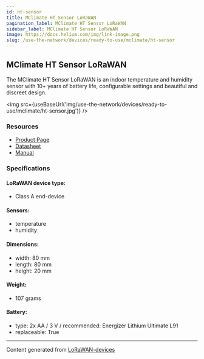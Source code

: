 ```yaml
---
id: ht-sensor
title: MClimate HT Sensor LoRaWAN
pagination_label: MClimate HT Sensor LoRaWAN
sidebar_label: MClimate HT Sensor LoRaWAN
image: https://docs.helium.com/img/link-image.png
slug: /use-the-network/devices/ready-to-use/mclimate/ht-sensor
---
```



## MClimate HT Sensor LoRaWAN

The MClimate HT Sensor LoRaWAN is an indoor temperature and humidity sensor with 10+ years of
battery life, configurable settings and beautiful and discreet design.

<img src={useBaseUrl('img/use-the-network/devices/ready-to-use/mclimate/ht-sensor.jpg')} />

### Resources

- [Product Page](https://mclimate.bit.ai/docs/view/fVqYnMSrbXBt3MZa)
- [Datasheet](https://3008755228-files.gitbook.io/~/files/v0/b/gitbook-x-prod.appspot.com/o/spaces%2F-McDr-jr9h3qA888r1Yp%2Fuploads%2FuWtULrkAnkdqgLeWDsIu%2FMClimate-HT-Sensor-LoRaWAN-Batteries-Datasheet-en.pdf?alt=media&token=efb23d15-d43d-490b-b82a-c205131feb5c)
- [Manual](https://3008755228-files.gitbook.io/~/files/v0/b/gitbook-x-prod.appspot.com/o/spaces%2F-McDr-jr9h3qA888r1Yp%2Fuploads%2F1DU7r6DxsEpkMmsttHuF%2FMClimate-HT-Sensor-LoRaWAN-User-Manual.pdf?alt=media&token=fc972daf-7c02-4d66-a88f-1a5c361c44ae)

### Specifications

#### LoRaWAN device type:

- Class A end-device

#### Sensors:

- temperature
- humidity

#### Dimensions:

- width: 80 mm
- length: 80 mm
- height: 20 mm

#### Weight:

- 107 grams

#### Battery:

- type: 2x AA / 3 V / recommended: Energizer Lithium Ultimate L91
- replaceable: True

---

Content generated from [LoRaWAN-devices](https://github.com/TheThingsNetwork/lorawan-devices)
